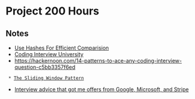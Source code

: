 = Project 200 Hours =

== Notes ==
* [[Use Hashes For Efficient Comparision]]
* [[Coding Interview University]]
* https://hackernoon.com/14-patterns-to-ace-any-coding-interview-question-c5bb3357f6ed
  * [[The Sliding Window Pattern]]
* [[Interview advice that got me offers from Google, Microsoft, and Stripe]]
